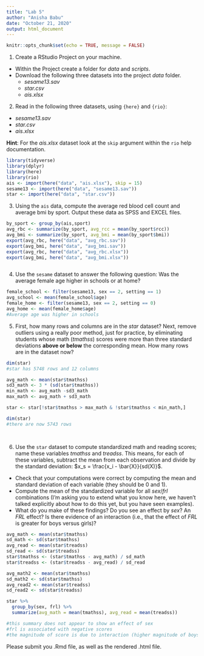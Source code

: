 ```yaml
---
title: "Lab 5"
author: "Anisha Babu"
date: "October 21, 2020"
output: html_document
---
```


```r
knitr::opts_chunk$set(echo = TRUE, message = FALSE) 
```

1. Create a RStudio Project on your machine.

* Within the Project create a folder for *data* and *scripts*.
* Download the following three datasets into the project *data* folder.
  + *sesame13.sav*
  + *star.csv*
  + *ais.xlsx*

2. Read in the following three datasets, using `{here}` and `{rio}`:
  * *sesame13.sav*
  * *star.csv*
  * *ais.xlsx*
  
**Hint**: For the *ais.xlsx* dataset look at the `skip` argument within the `rio` help documentation.
  
```r
library(tidyverse)
library(dplyr)
library(here)
library(rio)
ais <- import(here("data", "ais.xlsx"), skip = 15)
sesame13 <- import(here("data", "sesame13.sav"))
star <- import(here("data", "star.csv"))

```

3. Using the `ais` data, compute the average red blood cell count and average bmi by sport. Output these data as SPSS and EXCEL files. 

```r
by_sport <- group_by(ais,sport)
avg_rbc <- summarize(by_sport, avg_rcc = mean(by_sport$rcc))
avg_bmi <- summarize(by_sport, avg_bmi = mean(by_sport$bmi))
export(avg_rbc, here("data", "avg_rbc.sav"))
export(avg_bmi, here("data", "avg_bmi.sav"))
export(avg_rbc, here("data", "avg_rbc.xlsx"))
export(avg_bmi, here("data", "avg_bmi.xlsx"))



```

4. Use the `sesame` dataset to answer the following question: Was the average female age higher in schools or at home? 

```r
female_school <- filter(sesame13, sex == 2, setting == 1) 
avg_school <- mean(female_school$age)
female_home <- filter(sesame13, sex == 2, setting == 0) 
avg_home <- mean(female_home$age)
#Average age was higher in schools


```

5. First, how many rows and columns are in the *star* dataset? Next, remove outliers using a really poor method, just for practice, by eliminating students whose math (*tmathss*) scores were more than three standard deviations **above or below** the corresponding mean. How many rows are in the dataset now?

```r
dim(star)
#star has 5748 rows and 12 columns

avg_math <- mean(star$tmathss)
sd3_math <- 3 * (sd(star$tmathss))
min_math <- avg_math -sd3_math
max_math <- avg_math + sd3_math

star <- star[!star$tmathss > max_math & !star$tmathss < min_math,]

dim(star)
#there are now 5743 rows 

  
```

6. Use the `star` dataset to compute standardized math and reading scores; name these variables *tmathss* and *treadss*. This means, for each of these variables, subtract the mean from each observation and divide by the standard deviation: $x_s = \frac{x_i - \bar{X}}{sd(X)}$. 
  + Check that your computations were correct by computing the mean and standard deviation of each variable (they should be 0 and 1). 
  + Compute the mean of the standardized variable for all *sex*/*frl* combinations (I'm asking you to extend what you know here, we haven't talked explicitly about how to do this yet, but you have seen examples). 
  + What do you make of these findings? Do you see an effect by *sex*? An *FRL* effect? Is there evidence of an interaction (i.e., that the effect of *FRL* is greater for boys versus girls)?

```r
avg_math <- mean(star$tmathss)
sd_math <- sd(star$tmathss)
avg_read <- mean(star$treadss)
sd_read <- sd(star$treadss)
star$tmathss <- (star$tmathss - avg_math) / sd_math
star$treadss <- (star$treadss - avg_read) / sd_read

avg_math2 <- mean(star$tmathss)
sd_math2 <- sd(star$tmathss)
avg_read2 <- mean(star$treadss)
sd_read2 <- sd(star$treadss)

star %>%
  group_by(sex, frl) %>%
  summarize(avg_math = mean(tmathss), avg_read = mean(treadss))

#this summary does not appear to show an effect of sex 
#frl is associated with negative scores
#the magnitude of score is due to interaction (higher magnitude of boys with frl and girls without frl)

```

Please submit you .Rmd file, as well as the rendered .html file.